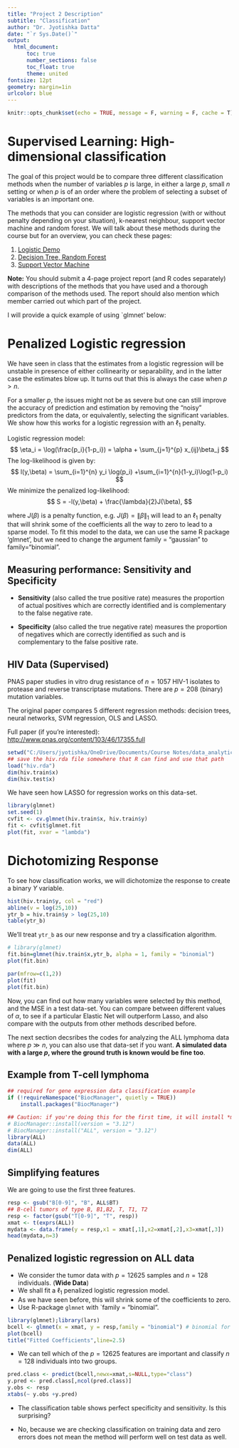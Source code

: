 ```yaml
---
title: "Project 2 Description"
subtitle: "Classification"
author: "Dr. Jyotishka Datta"
date: "`r Sys.Date()`"
output: 
  html_document:
      toc: true
      number_sections: false
      toc_float: true
      theme: united
fontsize: 12pt
geometry: margin=1in
urlcolor: blue
---
```


```r
knitr::opts_chunk$set(echo = TRUE, message = F, warning = F, cache = T)
```

# Supervised Learning: High-dimensional classification 

The goal of this project would be to compare three different classification methods when the number of variables $p$ is large, in either a large $p$, small $n$ setting or when $p$ is of an order where the problem of selecting a subset of variables is an important one. 

The methods that you can consider are logistic regression (with or without penalty depending on your situation), k-nearest neighbour, support vector machine and random forest. We will talk about these methods during the course but for an overview, you can check these pages: 

1. [Logistic Demo](http://dattahub.github.io/data-analytics/logistic_demo.html)
2. [Decision Tree, Random Forest](http://dattahub.github.io/data-analytics/tree_demo.html)
3. [Support Vector Machine](http://dattahub.github.io/data-analytics/svm_islr.html)

**Note:** You should submit a 4-page project report (and R codes separately) with descriptions of the methods that you have used and a thorough comparison of the methods used. The report should also mention which member carried out which part of the project. 

I will provide a quick example of using `glmnet' below: 

# Penalized Logistic regression

We have seen in class that the estimates from a logistic regression will be unstable in presence of either collinearity or separability, and in the latter case the estimates blow up. It turns out that this is always the case when $p > n$. 

For a smaller $p$, the issues might not be as severe but one can still improve the accuracy of prediction and estimation by removing the "noisy" predictors from the data, or equivalently, selecting the significant variables. We show how this works for a logistic regression with an $\ell_1$ penalty. 

Logistic regression model: 
$$ 
\eta_i = \log(\frac{p_i}{1-p_i}) = \alpha + \sum_{j=1}^{p} x_{ij}\beta_j 
$$
The log-likelihood is given by: 
$$
l(y,\beta) = \sum_{i=1}^{n} y_i \log(p_i) +\sum_{i=1}^{n}(1-y_i)\log(1-p_i)
$$
We minimize the penalized log-likelihood:
$$
S = -l(y,\beta) + \frac{\lambda}{2}J(\beta),
$$

where $J(\beta)$ is a penalty function, e.g. $J(\beta) = \lVert \beta \rVert_1$ will lead to an $\ell_1$ penalty that will shrink some of the coefficients all the way to zero to lead to a sparse model. To fit this model to the data, we can use the same R package 'glmnet', but we need to change the argument family = "gaussian" to family="binomial". 

## Measuring performance: Sensitivity and Specificity

- **Sensitivity** (also called the true positive rate) measures the proportion of actual positives which are correctly identified and is complementary to the false negative rate.

- **Specificity** (also called the true negative rate) measures the proportion of negatives which are correctly identified as such and is complementary to the false positive rate.


## HIV Data (Supervised)

PNAS paper studies in vitro drug resistance of $n = 1057$ HIV-1 isolates to protease and reverse transcriptase mutations. There are $p = 208$ (binary) mutation variables. 

The original paper compares 5 different regression methods: decision trees, neural networks, SVM regression, OLS and LASSO.

Full paper (if you're interested): [http://www.pnas.org/content/103/46/17355.full](http://www.pnas.org/content/103/46/17355.full)

```r
setwd("C:/Users/jyotishka/OneDrive/Documents/Course Notes/data_analytics/master/R codes/datasets")
## save the hiv.rda file somewhere that R can find and use that path
load("hiv.rda")
dim(hiv.train$x)
dim(hiv.test$x)
```

We have seen how LASSO for regression works on this data-set. 

```r
library(glmnet)
set.seed(1)
cvfit <- cv.glmnet(hiv.train$x, hiv.train$y)
fit <- cvfit$glmnet.fit
plot(fit, xvar = "lambda")
```

# Dichotomizing Response 

To see how classification works, we will dichotomize the response to create a binary $Y$ variable. 

```r
hist(hiv.train$y, col = "red")
abline(v = log(25,10))
ytr_b = hiv.train$y > log(25,10)
table(ytr_b)
```

We'll treat `ytr_b` as our new response and try a classification algorithm. 

```r
# library(glmnet)
fit.bin=glmnet(hiv.train$x,ytr_b, alpha = 1, family = "binomial")
plot(fit.bin)
```

```r
par(mfrow=c(1,2))
plot(fit)
plot(fit.bin)
```


Now, you can find out how many variables were selected by this method, and the MSE in a test data-set. You can compare between different values of $\alpha$, to see if a particular Elastic Net will outperform Lasso, and also compare with the outputs from other methods described before.

The next section decsribes the codes for analyzing the ALL lymphoma data where $p \gg n$, you can also use that data-set if you want. **A simulated data with a large $p$, where the ground truth is known would be fine too**.


## Example from T-cell lymphoma 

```r
## required for gene expression data classification example
if (!requireNamespace("BiocManager", quietly = TRUE))
    install.packages("BiocManager")

## Caution: if you're doing this for the first time, it will install *many* packages. 
# BiocManager::install(version = "3.12")
# BiocManager::install("ALL", version = "3.12")
library(ALL)
data(ALL)
dim(ALL)
```

## Simplifying features 

We are going to use the first three features. 

```r
resp <- gsub("B[0-9]", "B", ALL$BT) 
## B-cell tumors of type B, B1,B2, T, T1, T2 
resp <- factor(gsub("T[0-9]", "T", resp))
xmat <- t(exprs(ALL))
mydata <- data.frame(y = resp,x1 = xmat[,1],x2=xmat[,2],x3=xmat[,3])
head(mydata,n=3)
```

##  Penalized logistic regression on ALL data

- We consider the tumor data with $p = 12625$ samples and $n = 128$ individuals. (**Wide Data**)
- We shall fit a $\ell_1$ penalized logistic regression model. 
- As we have seen before, this will shrink some of the coefficients to zero. 
- Use R-package `glmnet` with `family = "binomial". 

```r
library(glmnet);library(lars)
bcell <- glmnet(x = xmat, y = resp,family = "binomial") # binomial for binary response
plot(bcell)
title("Fitted Coefficients",line=2.5)
```

- We can tell which of the $p = 12625$ features are important and classify $n = 128$ individuals into two groups. 


```r
pred.class <- predict(bcell,newx=xmat,s=NULL,type="class")
y.pred <- pred.class[,ncol(pred.class)]
y.obs <- resp
xtabs(~ y.obs +y.pred) 
```

- The classification table shows perfect specificity and sensitivity. Is this surprising? 

 +  No, because we are checking classification on training data and zero errors does not mean the method will perform well on test data as well. 

<!-- # Appendix -->

<!-- ## Tools used in working with text data  -->

<!-- ```{r, echo = FALSE, results = "asis"} -->
<!-- static_help <- function(pkg, topic, out, links = tools::findHTMLlinks()) { -->
<!--   pkgRdDB = tools:::fetchRdDB(file.path(find.package(pkg), 'help', pkg)) -->
<!--   force(links) -->
<!--   tools::Rd2HTML(pkgRdDB[[topic]], out, package = pkg, -->
<!--                  Links = links, no_links = is.null(links)) -->
<!-- } -->
<!-- tmp <- tempfile() -->
<!-- static_help("base", "grep", tmp) -->
<!-- out <- readLines(tmp) -->
<!-- headfoot <- grep("body", out) -->
<!-- cat(out[(headfoot[1] + 5):(headfoot[2] - 1)], sep = "\n") -->
<!-- ``` -->
